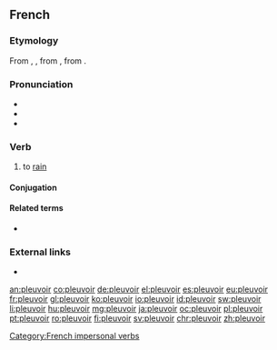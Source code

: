 ==French==

===Etymology===
From {{etyl|fro|fr}} {{m|fro|pluveir}}, {{m|fro|plover}}, from {{etyl|VL.|fr}} {{m|la|*plovēre}}, from {{etyl|la|fr}} {{m|la|pluit|pluit, pluere}}.

===Pronunciation===
* {{audio|Fr-pleuvoir.ogg|audio|lang=fr}}
* {{IPA|/plø.vwaʁ/|lang=fr}}
* {{rhymes|waʁ|lang=fr}}

===Verb===
{{fr-verb|type=impersonal}}

# to [[rain]]
#: {{ux|fr|Il '''pleuvrait''' ce soir.|It '''might rain''' tonight.}}

====Conjugation====
{{fr-conj-auto}}

====Related terms====
* {{l|fr|pluie}}

===External links===
* {{R:TLFi}}

[[Category:French impersonal verbs]]

[[an:pleuvoir]]
[[co:pleuvoir]]
[[de:pleuvoir]]
[[el:pleuvoir]]
[[es:pleuvoir]]
[[eu:pleuvoir]]
[[fr:pleuvoir]]
[[gl:pleuvoir]]
[[ko:pleuvoir]]
[[io:pleuvoir]]
[[id:pleuvoir]]
[[sw:pleuvoir]]
[[li:pleuvoir]]
[[hu:pleuvoir]]
[[mg:pleuvoir]]
[[ja:pleuvoir]]
[[oc:pleuvoir]]
[[pl:pleuvoir]]
[[pt:pleuvoir]]
[[ro:pleuvoir]]
[[fi:pleuvoir]]
[[sv:pleuvoir]]
[[chr:pleuvoir]]
[[zh:pleuvoir]]